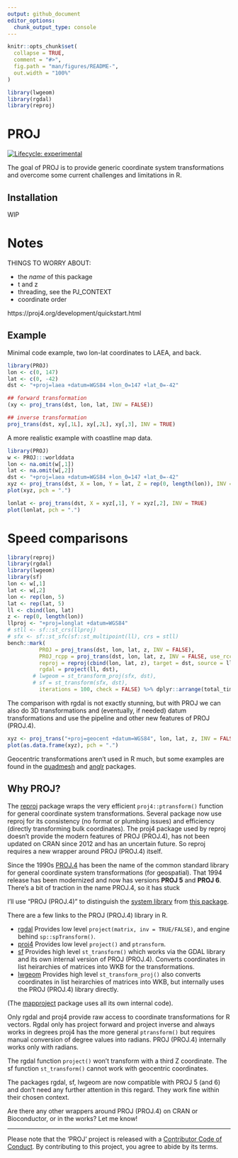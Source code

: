```yaml
---
output: github_document
editor_options: 
  chunk_output_type: console
---
```


<!-- README.md is generated from README.Rmd. Please edit that file -->

```r
knitr::opts_chunk$set(
  collapse = TRUE,
  comment = "#>",
  fig.path = "man/figures/README-",
  out.width = "100%"
)

library(lwgeom)
library(rgdal)
library(reproj)

```
# PROJ

<!-- badges: start -->
[![Lifecycle: experimental](https://img.shields.io/badge/lifecycle-experimental-orange.svg)](https://www.tidyverse.org/lifecycle/#experimental)
<!-- badges: end -->

The goal of PROJ is to provide generic coordinate system transformations and overcome some current
challenges and limitations in R. 


## Installation

WIP

# Notes


THINGS TO WORRY ABOUT:

* the *name* of this package
* t and z
* threading, see the PJ_CONTEXT
* coordinate order

https://proj4.org/development/quickstart.html

## Example

Minimal code example, two lon-lat coordinates to LAEA, and back. 


```r
library(PROJ)
lon <- c(0, 147)
lat <- c(0, -42)
dst <- "+proj=laea +datum=WGS84 +lon_0=147 +lat_0=-42"

## forward transformation
(xy <- proj_trans(dst, lon, lat, INV = FALSE))

## inverse transformation
proj_trans(dst, xy[,1L], xy[,2L], xy[,3], INV = TRUE)


```

A more realistic example with coastline map data. 


```r
library(PROJ)
w <- PROJ:::worlddata
lon <- na.omit(w[,1])
lat <- na.omit(w[,2])
dst <- "+proj=laea +datum=WGS84 +lon_0=147 +lat_0=-42"
xyz <- proj_trans(dst, X = lon, Y = lat, Z = rep(0, length(lon)), INV = FALSE)
plot(xyz, pch = ".")

lonlat <- proj_trans(dst, X = xyz[,1], Y = xyz[,2], INV = TRUE)
plot(lonlat, pch = ".")
```



# Speed comparisons

```r
library(reproj)
library(rgdal)
library(lwgeom)
library(sf)
lon <- w[,1]
lat <- w[,2]
lon <- rep(lon, 5)
lat <- rep(lat, 5)
ll <- cbind(lon, lat)
z <- rep(0, length(lon))
llproj <- "+proj=longlat +datum=WGS84"
# stll <- sf::st_crs(llproj)
# sfx <- sf::st_sfc(sf::st_multipoint(ll), crs = stll)  
bench::mark(
          PROJ = proj_trans(dst, lon, lat, z, INV = FALSE), 
          PROJ_rcpp = proj_trans(dst, lon, lat, z, INV = FALSE, use_rccp = TRUE),
          reproj = reproj(cbind(lon, lat, z), target = dst, source = llproj), 
          rgdal = project(ll, dst), 
        # lwgeom = st_transform_proj(sfx, dst), 
        # sf = st_transform(sfx, dst), 
          iterations = 100, check = FALSE) %>% dplyr::arrange(total_time)
```

The comparison with rgdal is not exactly stunning, but with PROJ we can also do 3D transformations and (eventually, if needed) datum transformations and use the pipeline and other new features of PROJ (PROJ.4). 

```r
xyz <- proj_trans("+proj=geocent +datum=WGS84", lon, lat, z, INV = FALSE)
plot(as.data.frame(xyz), pch = ".")
```
Geocentric transformations aren't used in R much, but some examples are found in the  [quadmesh](https://CRAN.R-project.org/package=quadmesh) and [anglr](https://github.com/hypertidy/anglr) packages. 

## Why PROJ?


The [reproj](https://CRAN.R-project.org/package=reproj) package wraps the very efficient `proj4::ptransform()` function for general coordinate system transformations.  Several package now use reproj for its consistency (no format or plumbing issues) and efficiency (directly transforming bulk coordinates). The proj4 package used by reproj doesn't provide the modern features of PROJ (PROJ.4), has not been updated on CRAN since 2012 and has an uncertain future. So reproj requires a new wrapper around PROJ (PROJ.4) itself. 

Since the 1990s [PROJ.4](https://proj4.org) has been the name of the common standard library for general coordinate system transformations (for geospatial). That 1994 release has been modernized and now has versions **PROJ 5** and **PROJ 6**. There's a bit of traction in the name PROJ.4, so it has stuck 

I'll use "PROJ (PROJ.4)" to distinguish the [system library](https://proj4.org) from [this package](https://github.com/mdsumner/PROJ).

There are a few links to the PROJ (PROJ.4) library in R. 

* [rgdal](https://CRAN.R-project.org/package=rgdal) Provides low level `project(matrix, inv = TRUE/FALSE)`, and engine behind `sp::spTransform()`. 
* [proj4](https://CRAN.R-project.org/package=proj4) Provides low level `project()` and `ptransform`. 
* [sf](https://CRAN.R-project.org/package=sf) Provides high level `st_transform()` which works via the GDAL library and its own internal version of PROJ (PROJ.4). Converts coordinates in list heirarchies of matrices into WKB for the transformations. 
* [lwgeom](https://CRAN.R-project.org/package=lwgeom) Provides high level `st_transform_proj()` also converts coordinates in list heirarchies of matrices into WKB, but internally uses the PROJ (PROJ.4) library directly. 

(The [mapproject](https://CRAN.R-project.org/package=mapproject) package uses all its own internal code). 

Only rgdal and proj4 provide raw access to coordinate transformations for R vectors. Rgdal only has project forward and project inverse and always works in degrees proj4 has the more general `ptransform()` but requires manual conversion of degree values into radians. PROJ (PROJ.4) internally works only with radians. 

The rgdal function `project()` won't transform with a third Z coordinate. The sf function `st_transform()` cannot work 
with geocentric coordinates. 

The packages rgdal, sf, lwgeom are now compatible with PROJ 5 (and 6) and don't need any further attention in this regard. They work fine within their chosen context. 

Are there any other wrappers around PROJ (PROJ.4) on CRAN or Bioconductor, or in the works? Let me know! 


---

Please note that the 'PROJ' project is released with a
  [Contributor Code of Conduct](CODE_OF_CONDUCT.md).
  By contributing to this project, you agree to abide by its terms.
